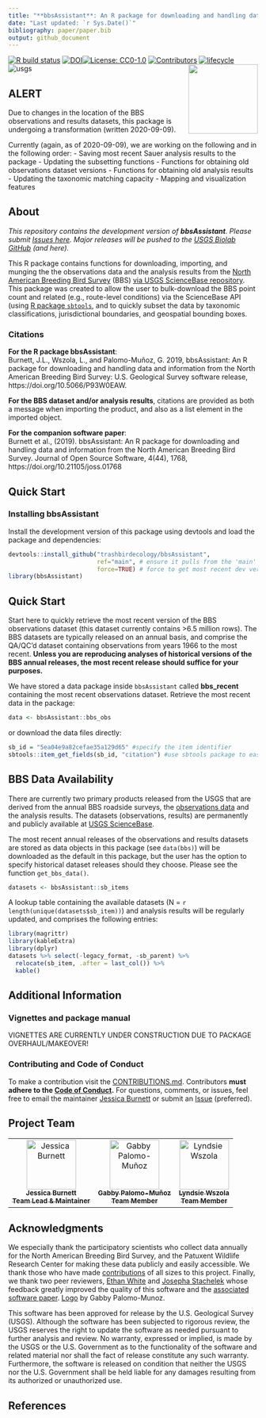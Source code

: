 ```yaml
---
title: "**bbsAssistant**: An R package for downloading and handling data and information from the North American Breeding Bird Survey."
date: "Last updated: `r Sys.Date()`"
bibliography: paper/paper.bib
output: github_document
---
```


<!-- badges: start -->
[![R build status](https://github.com/trashbirdecology/bbsAssistant/workflows/R-CMD-check/badge.svg)](https://github.com/trashbirdecology/bbsAssistant/actions)
[![DOI](https://joss.theoj.org/papers/10.21105/joss.01768/status.svg)](https://doi.org/10.21105/joss.01768)[![License:
CC0-1.0](https://img.shields.io/badge/License-CC0%201.0-lightgrey.svg)](http://creativecommons.org/publicdomain/zero/1.0/)
[![Contributors](https://img.shields.io/badge/all_contributors-8-lightgrey.svg?style=flat-square)](#contributors)
[![lifecycle](https://img.shields.io/badge/lifecycle-maturing-lightgrey.svg)](https://www.tidyverse.org/lifecycle/#maturing)
![usgs](https://img.shields.io/badge/USGS-Core-lightgrey.svg)
<!-- [![Travis build status](https://travis-ci.org/trashbirdecology/bbsAssistant.svg?branch=main)](https://travis-ci.org/trashbirdecology/bbsAssistant) -->
<!-- badges: end -->
<img src="man/figures/logo.png" align="right" height=140/>

## ALERT  
Due to changes in the location of the BBS observations and results datasets, this package is undergoing a transformation (written 2020-09-09). 

Currently (again, as of 2020-09-09), we are working on the following and in the following order:
- Saving most recent Sauer analysis results to the package
- Updating the subsetting functions
- Functions for obtaining old observations dataset versions
- Functions for obtaining old analysis results
- Updating the taxonomic matching capacity
- Mapping and visualization features


## About
_This repository contains the development version of __bbsAssistant__. Please submit [Issues here](https://github.com/TrashBirdEcology/bbsAssistant/issues). Major releases will be pushed to the [USGS Biolab GitHub](https://github.com/usgs-biolab/bbsAssistant) (and here)._

This R package contains functions for downloading, importing, and munging the the observations data and the analysis results from the [North American Breeding Bird Survey](https://www.pwrc.usgs.gov/bbs/) (BBS) [via USGS ScienceBase repository](https://sciencebase.gov/). This package was created to allow the user to bulk-download the BBS point count and related (e.g., route-level conditions) via the ScienceBase API (using [R package `sbtools`](https://cran.r-project.org/package=sbtools), and to quickly subset the data by taxonomic classifications, jurisdictional boundaries, and geospatial bounding boxes.

### Citations
__For the R package bbsAssistant__:  
Burnett, J.L., Wszola, L., and Palomo-Muñoz, G. 2019, bbsAssistant: An R package for downloading and handling data and information from the North American Breeding Bird Survey: U.S. Geological Survey software release, https://doi.org/10.5066/P93W0EAW.

__For the BBS dataset and/or analysis results__, citations are provided as both a message when importing the product, and also as a list element in the imported object.  

__For the companion software paper__:  
Burnett et al., (2019). bbsAssistant: An R package for downloading and handling data and information from the North American Breeding Bird Survey. Journal of Open Source Software, 4(44), 1768, https://doi.org/10.21105/joss.01768


## Quick Start
### Installing __bbsAssistant__
Install the development version of this package using devtools and load the package and dependencies:
```r
devtools::install_github("trashbirdecology/bbsAssistant", 
                         ref="main", # ensure it pulls from the 'main' branch. function defaults to 'master' branch, otherwise.
                         force=TRUE) # force to get most recent dev version
library(bbsAssistant)
```

## Quick Start
Start here to quickly retrieve the most recent version of the BBS observations dataset (this dataset currently contains >6.5 million rows). The BBS datasets are typically released on an annual basis, and comprise the QA/QC'd dataset containing observations from years 1966 to the most recent. __Unless you are reproducing analyses of historical versions of the BBS annual releases, the most recent release should suffice for your purposes.__ 

We have stored a data package inside `bbsAssistant` called __bbs_recent__ containing the most recent observations dataset. Retrieve the most recent data in the package:
```r
data <- bbsAssistant::bbs_obs
```
or download the data files directly:
```r
sb_id = "5ea04e9a82cefae35a129d65" #specify the item identifier 
sbtools::item_get_fields(sb_id, "citation") #use sbtools package to easily retrieve the citation for the relevant dataset (internet connection required)
```

## BBS Data Availability
There are currently two primary products released from the USGS that are derived from the annual BBS roadside surveys, the [observations data](https://www.sciencebase.gov/catalog/item/52b1dfa8e4b0d9b325230cd9) and the analysis results. The datasets (observations, results) are permanently and publicly available at [USGS ScienceBase](http://sciencebase.gov). 

The most recent annual releases of the observations and results datasets are stored as data objects in this package (see `data(bbs)`) will be downloaded as the default in this package, but the user has the option to specify historical dataset releases should they choose. Please see the function `get_bbs_data()`.

```r
datasets <- bbsAssistant::sb_items
```
A lookup table containing the available datasets (N = `r length(unique(datasets$sb_item))`) and analysis results will be regularly updated, and comprises the following entries: 
```r
library(magrittr)
library(kableExtra)
library(dplyr)
datasets %>% select(-legacy_format, -sb_parent) %>%  
  relocate(sb_item, .after = last_col()) %>%
  kable()
```

## Additional Information 
### Vignettes and package manual
VIGNETTES ARE CURRENTLY UNDER CONSTRUCTION DUE TO PACKAGE OVERHAUL/MAKEOVER!
<!-- For function descriptions please build the manual (`devtools::build_manual("bbsAssistant)`) and for an example build the vignette(s) (`devtools::build_vignettes()`; or run `/vignettes/vignettes.Rmd`); or visit the [package website]().  -->

### Contributing and Code of Conduct
To make a contribution visit the [CONTRIBUTIONS.md](https://github.com/trashbirdecology/bbsAssistant/CONTRIBUTING.md). Contributors __must adhere to the [Code of Conduct](https://github.com/trashbirdecology/bbsAssistant/CODE_OF_CONDUCT.md).__ For questions, comments, or issues, feel free to email the maintainer [Jessica Burnett](mailto:jburnett@usgs.gov) or submit an [Issue](https://github.com/TrashBirdEcology/bbsAssistant/issues) (preferred).

## Project Team
<table>
  <tr>
     <td align="center">
          <a href="http://trashbirdecology.github.io/"><img src="https://avatars2.githubusercontent.com/u/9939381?s=460&v=4" width="100px;" alt="Jessica Burnett"/><br /><sub><b>Jessica Burnett <br>Team Lead & Maintainer</b></sub></a><br />
           <td align="center">
          <a href="https://github.com/GabsPalomo"><img src="https://avatars1.githubusercontent.com/u/28967490?s=460&v=4" width="100px;" alt="Gabby Palomo-Muñoz"/><br /><sub><b>Gabby Palomo-Muñoz <br>Team Member</b></sub></a><br /></td>
           <td align="center">
          <a href="https://github.com/lsw5077"><img src="https://avatars0.githubusercontent.com/u/22730128?s=460&v=4" width="100px;" alt="Lyndsie Wszola"/><br /><sub><b>Lyndsie Wszola <br>Team Member</b></sub></a><br />
     </td>
  </tr>
</table>



## Acknowledgments
We especially thank the participatory scientists who collect data annually for the North American Breeding Bird Survey, and the Patuxent Wildlife Research Center for making these data publicly and easily accessible. We thank those who have made [contributions](https://github.com/TrashBirdEcology/bbsAssistant/graphs/contributors) of all sizes to this project. Finally, we thank two peer reviewers, [Ethan White](www.github.com/ethanwhite) and [Josepha Stachelek](www.github.com/jsta) whose feedback greatly improved the quality of this software and the [associated software paper](www.github.com/trashbirdecology/bbsassistant/paper/paper.md). [Logo](https://github.com/TrashBirdEcology/bbsAssistant/blob/main/man/figures/logo.png) by Gabby Palomo-Munoz.

This software has been approved for release by the U.S. Geological Survey (USGS). Although the software has been subjected to rigorous review, the USGS reserves the right to update the software as needed pursuant to further analysis and review. No warranty, expressed or implied, is made by the USGS or the U.S. Government as to the functionality of the software and related material nor shall the fact of release constitute any such warranty. Furthermore, the software is released on condition that neither the USGS nor the U.S. Government shall be held liable for any damages resulting from its authorized or unauthorized use.

## References
